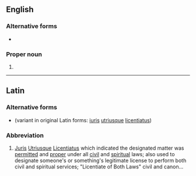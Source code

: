 {{also|jul|Jul|júl|Jul.|júl.}}
==English==

===Alternative forms===
* {{l|en|Jul}}

===Proper noun===
{{en-proper noun}}

# {{abbreviation of|July|lang=en}}

----

==Latin==

===Alternative forms===
* {{l|la|IUL}} (variant in original Latin forms: [[iuris]] [[utriusque]] [[licentiatus]])

===Abbreviation===
{{rfc-header|Abbreviation}}
{{head|la|abbreviation}}

# [[juris|Juris]] [[utriusque|Utriusque]] [[licentiatus|Licentiatus]] which indicated the designated matter was [[permitted]] and [[proper]] under all [[civil]] and [[spiritual]] laws; also used to designate someone's or something's legitimate license to perform both civil and spiritual services; "Licentiate of Both Laws" civil and canon…